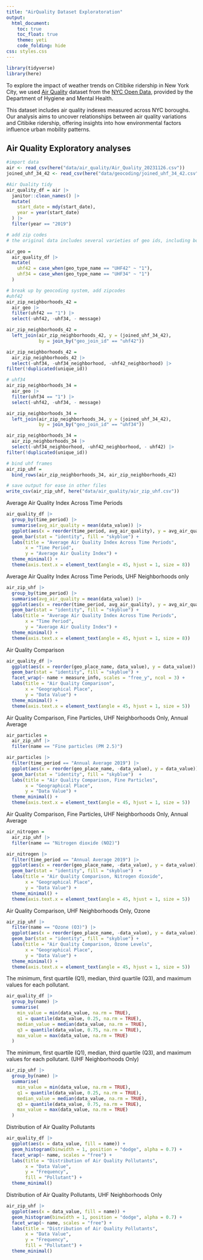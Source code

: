 ```yaml
---
title: "AirQuality Dataset Exploratoration"
output: 
  html_document:
    toc: true
    toc_float: true
    theme: yeti
    code_folding: hide
css: styles.css
---
```

```r
library(tidyverse)
library(here)
```

To explore the impact of weather trends on Citibike ridership in New York City, we used [Air Quality](https://data.cityofnewyork.us/Environment/Air-Quality/c3uy-2p5r) dataset from the [NYC Open Data](https://opendata.cityofnewyork.us/), provided by the Department of Hygiene and Mental Health. 

This dataset includes air quality indexes measured across NYC boroughs. Our analysis aims to uncover relationships between air quality variations and Citibike ridership, offering insights into how environmental factors influence urban mobility patterns.

## Air Quality Exploratory analyses
```r
#import data
air <- read_csv(here("data/air_quality/Air_Quality_20231126.csv")) 
joined_uhf_34_42 <- read_csv(here("data/geocoding/joined_uhf_34_42.csv")) 

#Air Quality tidy
air_quality_df = air |>
  janitor::clean_names() |>
  mutate(
    start_date = mdy(start_date),
    year = year(start_date)
  ) |>
  filter(year == "2019")
```

```r
# add zip codes
# the original data includes several varieties of geo ids, including borough, citywide, uhf42, ,uhf34, and CD (Community Districts). We decided to use uhf42 and uhf34 with zipcodes, so the other geo id varieties will be filtered out. 

air_geo =
  air_quality_df |>
  mutate(
    uhf42 = case_when(geo_type_name == "UHF42" ~ "1"),
    uhf34 = case_when(geo_type_name == "UHF34" ~ "1")
  )

# break up by geocoding system, add zipcodes
#uhf42
air_zip_neighborhoods_42 =
  air_geo |>
  filter(uhf42 == "1") |>
  select(-uhf42, -uhf34, - message)

air_zip_neighborhoods_42 =
  left_join(air_zip_neighborhoods_42, y = (joined_uhf_34_42),
            by = join_by("geo_join_id" == "uhf42")) 

air_zip_neighborhoods_42 =
  air_zip_neighborhoods_42 |>
  select(-uhf34, -uhf34_neighborhood, -uhf42_neighborhood) |>
filter(!duplicated(unique_id))

# uhf34
air_zip_neighborhoods_34 =
  air_geo |>
  filter(uhf34 == "1") |>
  select(-uhf42, -uhf34, - message)

air_zip_neighborhoods_34 =
  left_join(air_zip_neighborhoods_34, y = (joined_uhf_34_42),
            by = join_by("geo_join_id" == "uhf34")) 

air_zip_neighborhoods_34 =
  air_zip_neighborhoods_34 |>
  select(-uhf34_neighborhood, -uhf42_neighborhood, - uhf42) |>
filter(!duplicated(unique_id))

# bind uhf frames
air_zip_uhf = 
  bind_rows(air_zip_neighborhoods_34, air_zip_neighborhoods_42)

# save output for ease in other files
write_csv(air_zip_uhf, here("data/air_quality/air_zip_uhf.csv"))


```

Average Air Quality Index Across Time Periods
```r
air_quality_df |>
  group_by(time_period) |>
  summarise(avg_air_quality = mean(data_value)) |>
  ggplot(aes(x = reorder(time_period, avg_air_quality), y = avg_air_quality)) +
  geom_bar(stat = "identity", fill = "skyblue") +
  labs(title = "Average Air Quality Index Across Time Periods",
       x = "Time Period",
       y = "Average Air Quality Index") +
  theme_minimal() +
  theme(axis.text.x = element_text(angle = 45, hjust = 1, size = 8))
```

Average Air Quality Index Across Time Periods, UHF Neighborhoods only
```r
air_zip_uhf |>
  group_by(time_period) |>
  summarise(avg_air_quality = mean(data_value)) |>
  ggplot(aes(x = reorder(time_period, avg_air_quality), y = avg_air_quality)) +
  geom_bar(stat = "identity", fill = "skyblue") +
  labs(title = "Average Air Quality Index Across Time Periods",
       x = "Time Period",
       y = "Average Air Quality Index") +
  theme_minimal() +
  theme(axis.text.x = element_text(angle = 45, hjust = 1, size = 8))
```


Air Quality Comparison
```r
air_quality_df |>
  ggplot(aes(x = reorder(geo_place_name, data_value), y = data_value)) +
  geom_bar(stat = "identity", fill = "skyblue") +
  facet_wrap(~ name + measure_info, scales = "free_y", ncol = 3) +
  labs(title = "Air Quality Comparison",
       x = "Geographical Place",
       y = "Data Value") +
  theme_minimal() +
  theme(axis.text.x = element_text(angle = 45, hjust = 1, size = 5))
```

Air Quality Comparison, Fine Particles, UHF Neighborhoods Only, Annual Average
```r
air_particles =
  air_zip_uhf |>
  filter(name == "Fine particles (PM 2.5)")

air_particles |>
  filter(time_period == "Annual Average 2019") |>
  ggplot(aes(x = reorder(geo_place_name, -data_value), y = data_value)) +
  geom_bar(stat = "identity", fill = "skyblue")  +
  labs(title = "Air Quality Comparison, Fine Particles",
       x = "Geographical Place",
       y = "Data Value") +
  theme_minimal() +
  theme(axis.text.x = element_text(angle = 45, hjust = 1, size = 5))
```

Air Quality Comparison, Fine Particles, UHF Neighborhoods Only, Annual Average
```r
air_nitrogen =
  air_zip_uhf |>
  filter(name == "Nitrogen dioxide (NO2)")

air_nitrogen |>
  filter(time_period == "Annual Average 2019") |>
  ggplot(aes(x = reorder(geo_place_name, -data_value), y = data_value)) +
  geom_bar(stat = "identity", fill = "skyblue")  +
  labs(title = "Air Quality Comparison, Nitrogen dioxide",
       x = "Geographical Place",
       y = "Data Value") +
  theme_minimal() +
  theme(axis.text.x = element_text(angle = 45, hjust = 1, size = 5))
```

Air Quality Comparison, UHF Neighborhoods Only, Ozone
```r
air_zip_uhf |>
  filter(name == "Ozone (O3)") |>
  ggplot(aes(x = reorder(geo_place_name, -data_value), y = data_value)) +
  geom_bar(stat = "identity", fill = "skyblue") +
  labs(title = "Air Quality Comparison, Ozone Levels",
       x = "Geographical Place",
       y = "Data Value") +
  theme_minimal() +
  theme(axis.text.x = element_text(angle = 45, hjust = 1, size = 5))
```





The minimum, first quartile (Q1), median, third quartile (Q3), and maximum values for each pollutant.
```r
air_quality_df |>
  group_by(name) |>
  summarise(
    min_value = min(data_value, na.rm = TRUE),
    q1 = quantile(data_value, 0.25, na.rm = TRUE),
    median_value = median(data_value, na.rm = TRUE),
    q3 = quantile(data_value, 0.75, na.rm = TRUE),
    max_value = max(data_value, na.rm = TRUE)
  )
```

The minimum, first quartile (Q1), median, third quartile (Q3), and maximum values for each pollutant. (UHF Neighborhoods Only)
```r
air_zip_uhf |>
  group_by(name) |>
  summarise(
    min_value = min(data_value, na.rm = TRUE),
    q1 = quantile(data_value, 0.25, na.rm = TRUE),
    median_value = median(data_value, na.rm = TRUE),
    q3 = quantile(data_value, 0.75, na.rm = TRUE),
    max_value = max(data_value, na.rm = TRUE)
  )

```

Distribution of Air Quality Pollutants
```r
air_quality_df |>
  ggplot(aes(x = data_value, fill = name)) +
  geom_histogram(binwidth = 1, position = "dodge", alpha = 0.7) +
  facet_wrap(~ name, scales = "free") +
  labs(title = "Distribution of Air Quality Pollutants",
       x = "Data Value",
       y = "Frequency",
       fill = "Pollutant") +
  theme_minimal()
```


Distribution of Air Quality Pollutants, UHF Neighborhoods Only
```r
air_zip_uhf |>
  ggplot(aes(x = data_value, fill = name)) +
  geom_histogram(binwidth = 1, position = "dodge", alpha = 0.7) +
  facet_wrap(~ name, scales = "free") +
  labs(title = "Distribution of Air Quality Pollutants",
       x = "Data Value",
       y = "Frequency",
       fill = "Pollutant") +
  theme_minimal()
```
